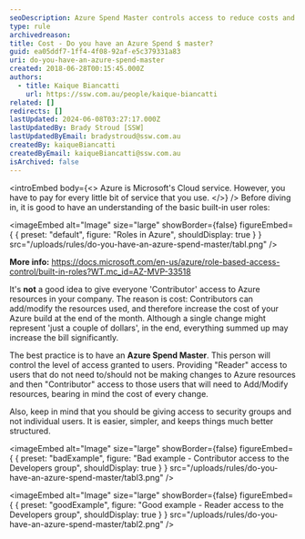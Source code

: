 ```yaml
---
seoDescription: Azure Spend Master controls access to reduce costs and streamline Azure management.
type: rule
archivedreason:
title: Cost - Do you have an Azure Spend $ master?
guid: ea05ddf7-1ff4-4f08-92af-e5c379331a83
uri: do-you-have-an-azure-spend-master
created: 2018-06-28T00:15:45.000Z
authors:
  - title: Kaique Biancatti
    url: https://ssw.com.au/people/kaique-biancatti
related: []
redirects: []
lastUpdated: 2024-06-08T03:27:17.000Z
lastUpdatedBy: Brady Stroud [SSW]
lastUpdatedByEmail: bradystroud@ssw.com.au
createdBy: kaiqueBiancatti
createdByEmail: kaiqueBiancatti@ssw.com.au
isArchived: false
---
```


<introEmbed
  body={<>
Azure is Microsoft's Cloud service. However, you have to pay for every little bit of service that you use.
  </>}
/>
Before diving in, it is good to have an understanding of the basic built-in user roles:


<imageEmbed
  alt="Image"
  size="large"
  showBorder={false}
  figureEmbed={ {
    preset: "default",
    figure: "Roles in Azure",
    shouldDisplay: true
  } }
  src="/uploads/rules/do-you-have-an-azure-spend-master/tabl.png"
/>

**More info:** <https://docs.microsoft.com/en-us/azure/role-based-access-control/built-in-roles?WT.mc_id=AZ-MVP-33518>

It's **not** a good idea to give everyone 'Contributor' access to Azure resources in your company. The reason is cost: Contributors can add/modify the resources used, and therefore increase the cost of your Azure build at the end of the month. Although a single change might represent 'just a couple of dollars', in the end, everything summed up may increase the bill significantly.

The best practice is to have an **Azure Spend Master**. This person will control the level of access granted to users. Providing "Reader" access to users that do not need to/should not be making changes to Azure resources and then "Contributor" access to those users that will need to Add/Modify resources, bearing in mind the cost of every change.

Also, keep in mind that you should be giving access to security groups and not individual users. It is easier, simpler, and keeps things much better structured.

<imageEmbed
  alt="Image"
  size="large"
  showBorder={false}
  figureEmbed={ {
    preset: "badExample",
    figure: "Bad example - Contributor access to the Developers group",
    shouldDisplay: true
  } }
  src="/uploads/rules/do-you-have-an-azure-spend-master/tabl3.png"
/>

<imageEmbed
  alt="Image"
  size="large"
  showBorder={false}
  figureEmbed={ {
    preset: "goodExample",
    figure: "Good example - Reader access to the Developers group",
    shouldDisplay: true
  } }
  src="/uploads/rules/do-you-have-an-azure-spend-master/tabl2.png"
/>
